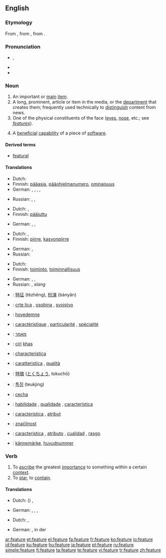{{tearoom}}{{wikipedia}}
==English==

===Etymology===
From {{etyl|xno}} {{term|feture|lang=xno}}, from {{etyl|fro}} {{term|faiture|lang=fro}}, from {{etyl|la}} {{term|factura|lang=la}}.

===Pronunciation===
* {{a|UK}} {{IPA|/fiːtʃə(r)/}}, {{SAMPA|/fi:tS@(r)/}}
* {{audio|en-us-feature.ogg|Audio (US)}}
* {{rhymes|iːtʃə(r)}}

===Noun===
{{en-noun}}

# An important or [[main]] [[item]].
# A long, prominent, article or item in the media, or the [[department]] that creates them; frequently used technically to [[distinguish]] content from news.
# One of the physical constituents of the face ([[eye]]s, [[nose]], etc.; see ''[[features]]'').
# {{computing}} A [[beneficial]] [[capability]] of a piece of [[software]].

====Derived terms====
* [[featural]]

====Translations====
{{trans-top|important or main item}}
* Dutch: {{t+|nl|eigenschap|f}}
* Finnish: [[pääasia]], [[pääohjelmanumero]], [[ominaisuus]]
* German: {{t+|de|Besonderheit|f}}, {{t+|de|Charakteristikum|n}}, {{t+|de|Eigentümlichkeit|f}}, {{t+|de|Merkmal|n}}, {{t+|de|Eigenschaft|f}}
{{trans-mid}}
* Russian: {{t|ru|особенность|f|sc=Cyrl|tr=osóbennost’}}, {{t|ru|свойство|n|sc=Cyrl|tr=svójsto}}, {{t|ru|признак|m|sc=Cyrl|tr=príznak}}
{{trans-bottom}}

{{trans-top|long, prominent, article or item in the media}}
* Dutch: {{t|nl|hoofdartikel|n}}, {{t+|nl|verslag|n}}
* Finnish: [[pääjuttu]]
{{trans-mid}}
* German: {{t-|de|Feature|n}}, {{t+|de|Feuilleton|n}}, {{t+|de|Sonderbeitrag|m}}
{{trans-bottom}}

{{trans-top|one of the physical constituents of the face}}
* Dutch: {{t+|nl|trek|m}}, {{t|nl|gelaatstrek|m}}
* Finnish: [[piirre]], [[kasvonpiirre]]
{{trans-mid}}
* German: {{t+|de|Charakteristikum|n}}, {{t+|de|Merkmal|n}}
* Russian: {{t|ru|черта лица|f|sc=Cyrl|tr=čertá licá}}
{{trans-bottom}}

{{trans-top|computing: beneficial capability of a piece of software}}
* Dutch: {{t+|nl|eigenschap|f}}
* Finnish: [[toiminto]], [[toiminnallisuus]]
{{trans-mid}}
* German: {{t+|de|Besonderheit|f}}, {{t+|de|Merkmal|n}}, {{t+|de|Eigenschaft|f}}
* Russian: {{t|ru|функция|f|sc=Cyrl|tr=fúnkcija}}, {{t|ru|фича|f|sc=Cyrl|tr=fíča}} ''slang''
{{trans-bottom}}

{{checktrans-top}}
* {{ttbc|Chinese}}: [[特征]] (tèzhēng), [[扮演]] (bànyǎn)
* {{ttbc|Croatian}}: [[crte lica]] {{f}}, [[osobina]] {{f}}, [[svojstvo]] {{n}}
* {{ttbc|Danish}}: [[hovedemne]] {{n}}
* {{ttbc|French}}: [[caractéristique]] {{n}}, [[particularité]] {{n}}, [[spécialité]] {{n}}
* {{ttbc|Hebrew}}: [[מאמר]]
* {{ttbc|Indonesian}}: [[ciri]] [[khas]]
* {{ttbc|Interlingua}}: [[characteristica]]
* {{ttbc|Italian}}: [[caratteristica]] {{f}}, [[qualità]] {{f}}
{{trans-mid}}
* {{ttbc|Japanese}}: [[特徴]] ([[とくちょう]], tokuchō)
* {{ttbc|Korean}}: [[특징]] (teukjing)
* {{ttbc|Polish}}: [[cecha]] {{f}}
* {{ttbc|Portuguese}}: [[habilidade]] {{f}}, [[qualidade]] {{f}}, [[característica]] {{f}}
* {{ttbc|Romanian}}: [[caracteristica]] {{f}}, [[atribut]] {{m}}
* {{ttbc|Slovene}}: [[značilnost]] {{f}}
* {{ttbc|Spanish}}: [[característica]] {{f}}, [[atributo]] {{m}}, [[cualidad]] {{f}}, [[rasgo]] {{m}}
* {{ttbc|Swedish}}: [[kännemärke]], [[huvudnummer]]
{{trans-bottom}}

===Verb===
{{en-verb|featur|ing}}

# To [[ascribe]] the greatest [[importance]] to something within a certain [[context]].
# To [[star]], to [[contain]].

====Translations====
{{trans-top|acribe the greatest importance}}
* Dutch: ({{t+|nl|laten}}) {{t|nl|oplichten}}, {{t+|nl|benadrukken}}
{{trans-mid}}
* German: {{t+|de|bieten}}, {{t+|de|aufweisen}}, {{t+|de|darbieten}}, {{t+|de|besonders}} {{t+|de|herausstellen}}
{{trans-bottom}}

{{trans-top|star, contain}}
* Dutch: {{t+|nl|met}}, {{t+|nl|bevatten}}
{{trans-mid}}
* German: {{t+|de|mitspielen}}, in der {{t+|de|Hauptrolle|n}}
{{trans-bottom}}

[[ar:feature]]
[[et:feature]]
[[el:feature]]
[[fa:feature]]
[[fr:feature]]
[[ko:feature]]
[[io:feature]]
[[id:feature]]
[[ku:feature]]
[[hu:feature]]
[[ja:feature]]
[[pt:feature]]
[[ru:feature]]
[[simple:feature]]
[[fi:feature]]
[[ta:feature]]
[[te:feature]]
[[vi:feature]]
[[tr:feature]]
[[zh:feature]]